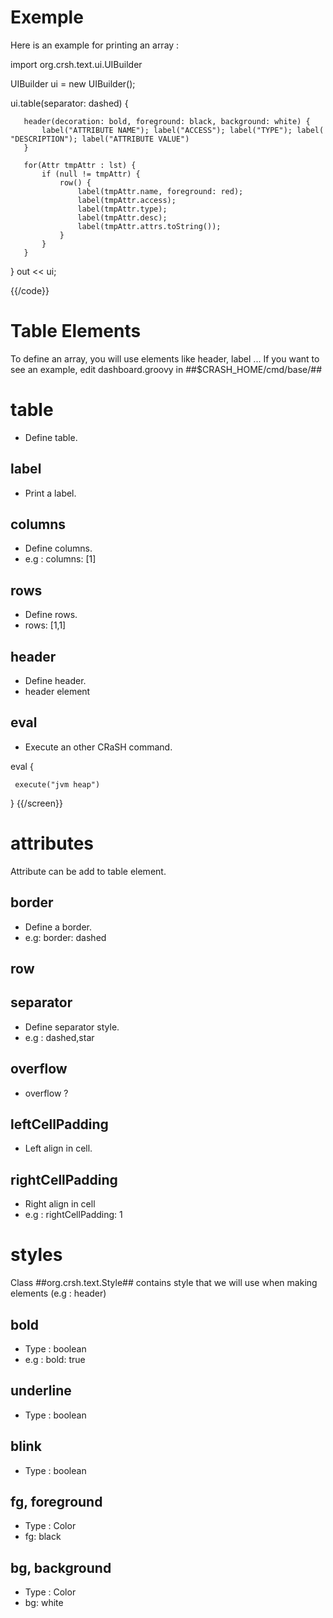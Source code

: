 
= Exemple =

Here is an example for printing an array :


{{code}}

import org.crsh.text.ui.UIBuilder

UIBuilder ui = new UIBuilder();

ui.table(separator: dashed) {
    header(decoration: bold, foreground: black, background: white) {
        label("ATTRIBUTE NAME"); label("ACCESS"); label("TYPE"); label("DESCRIPTION"); label("ATTRIBUTE VALUE")
    }

    for(Attr tmpAttr : lst) {
        if (null != tmpAttr) {
            row() {
                label(tmpAttr.name, foreground: red);
                label(tmpAttr.access);
                label(tmpAttr.type);
                label(tmpAttr.desc);
                label(tmpAttr.attrs.toString());
            }
        }
    }
}
out << ui;

{{/code}}

= Table Elements =

To define an array, you will use elements like header, label ...
If you want to see an example, edit dashboard.groovy in ##$CRASH_HOME/cmd/base/##


= table =

* Define table.


== label ==

* Print a label.

== columns ==

* Define columns.
* e.g : columns: [1]

== rows ==

* Define rows.
* rows: [1,1]

== header ==

* Define header.
* header element

== eval ==

* Execute an other CRaSH command.

{{screen}}
eval {
  execute("jvm heap")
}
{{/screen}}


= attributes =

Attribute can be add to table element.

== border ==

* Define a border.
* e.g: border: dashed

== row ==


== separator ==

* Define separator style.
* e.g : dashed,star

== overflow ==

* overflow          ?

== leftCellPadding ==

* Left align in cell.

== rightCellPadding ==

* Right align in cell
* e.g : rightCellPadding: 1



= styles =

Class ##org.crsh.text.Style## contains style that we will use when making elements (e.g : header)


== bold ==

* Type : boolean
* e.g : bold: true

== underline ==

* Type : boolean

== blink ==

* Type : boolean

== fg, foreground ==

* Type : Color
* fg: black

== bg, background ==

* Type : Color
* bg: white
